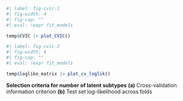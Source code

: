 
::: landscape

::: {#suppfig-cvic layout-ncol="2"}

```r
#| label: fig-cvic-1
#| fig-width: 4
#| fig-cap: ""
#| eval: !expr fit_models

temp$CVIC |> plot_CVIC()
```

```r
#| label: fig-cvic-2
#| fig-width: 4
#| fig-cap: ""
#| eval: !expr fit_models

temp$loglike_matrix |> plot_cv_loglik()
```

**Selection criteria for number of latent subtypes**
**(a)** Cross-validation information criterion
**(b)** Test set log-likelihood across folds

:::

:::
